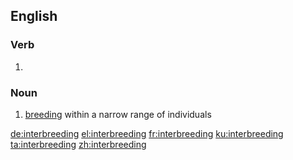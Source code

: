 ==English==

===Verb===
{{head|en|present participle}}

# {{present participle of|interbreed|lang=en|nocat=1}}

===Noun===
{{en-noun|-}}

# [[breeding]] within a narrow range of individuals

[[de:interbreeding]]
[[el:interbreeding]]
[[fr:interbreeding]]
[[ku:interbreeding]]
[[ta:interbreeding]]
[[zh:interbreeding]]
